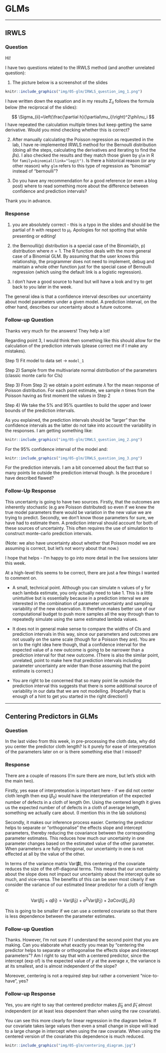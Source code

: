 # GLMs

--------------------------------------------------------------------------------

## IRWLS  

### Question

Hi!

I have two questions related to the IRWLS method (and another unrelated question):

1) The picture below is a screenshot of the slides 

```r
knitr::include_graphics("img/05-glm/IRWLS_question_img_1.png")
```

I have written down the equation and in my results $\Sigma_{ii}$ follows the formula below (the reciprocal of the slides): 

$$ \Sigma_{ii}=\left(\frac{\partial h}{\partial\mu_i}\right)^2\phi\nu_i $$
I have repeated the calculation multiple times but keep getting the same derivative. Would you mind checking whether this is correct?

2) After manually calculating the Poisson regression as requested in the lab, I have re-implemented IRWLS method for the Bernoulli distribution (doing all the steps, calculating the derivatives and iterating to find the $\beta$s). I also checked the results and they match those given by `glm`  in R for `family=binomial(link="logit")`. Is there a historical reason (or any other reason) why `glm` refers to this type of regression as "binomial" instead of "bernoulli"?

3) Do you have any recommendation for a good reference (or even a blog post) where to read something more about the difference between confidence and prediction intervals? 

Thank you in advance. 

### Response  

1. you are absolutely correct - this is a typo in the slides and should be the partial of $h$ with respect to $\mu_i$. Apologies for not spotting that while presenting or editing! 

2. the Bernoulli(p) distribution is a special case of the Binomial(n, p) distribution where $n=1$. The R function deals with the more general case of a Binomial GLM. By assuming that the user knows this relationship, the programmer does not need to implement, debug and maintain a whole other function just for the special case of Bernoulli regression (which using the default link is a logistic regression). 

3. I don't have a good source to hand but will have a look and try to get back to you later in the week. 

The general idea is that a confidence interval describes our uncertainty about model parameters under a given model. A prediction interval, on the other hand, describes our uncertainty about a future outcome. 

### Follow-up Question 

Thanks very much for the answers! They help a lot!

Regarding point 3, I would think then something like this should allow for the calculation of the prediction intervals (please correct me if I make any mistakes).

Step 1) Fit model to data set -> `model_1`

Step 2) Sample from the multivariate normal distribution of the parameters (classic monte carlo for CIs)

Step 3) From Step 2) we obtain a point estimate $\hat{\lambda}$ for the mean response of Poisson distribution. For each point estimate, we sample $n$ times from the Poisson having as first moment the values in Step 2

Step 4) We take the 5% and 95% quantiles to build the upper and lower bounds of the prediction intervals. 

As you explained, the prediction intervals should be "larger" than the confidence intervals as the latter do not take into account the variability in the responses. I am getting something like: 

```r
knitr::include_graphics("img/05-glm/IRWLS_question_img_2.png")
```

For the 95% confidence interval of the model and: 

```r
knitr::include_graphics("img/05-glm/IRWLS_question_img_3.png")
``` 

For the prediction intervals. I am a bit concerned about the fact that so many points lie outside the prediction interval though. Is the procedure I have described flawed?

### Follow-Up Response
This uncertainty is going to have two sources. Firstly, that the outcomes are inherently stochastic (e.g are Poisson distributed) so even if we knew the true model parameters there would be variation in the new value we are trying to predict. Secondly, we don't know those parameters for sure, we have had to estimate them. A prediction interval should account for both of these sources of uncertainty. This often requires the use of simulation to construct monte-carlo prediction intervals.  

(Note: we also have uncertainty about whether that Poisson model we are assuming is correct, but let's not worry about that now.) 

I hope that helps - I'm happy to go into more detail in the live sessions later this week. 


At a high-level this seems to be correct, there are just a few things I wanted to comment on. 

- A small, technical point. Although you can simulate n values of y for each lambda estimate, you only actually need to take 1. This is a little unintuitive but is essentially because in a prediction interval we are interested in the combination of parameter uncertainty and sampling variability of the new observation. It therefore makes better use of our computational budget to push more samples all the way through than to repeatedly simulate using the same estimated lambda values. 

- It does not in general make sense to compare the widths of CIs and prediction intervals in this way, since our parameters and outcomes are not usually on the same scale (though for a Poisson they are). You are on to the right idea here though, that a confidence interval for the expected value of a new outcome is going to be narrower than a prediction interval for that new outcome. (There is also the similar point, unrelated, point to make here that prediction intervals including parameter uncertainty are wider than those assuming that the point estimate is correct.)

- You are right to be concerned that so many point lie outside the prediction interval this suggests that there is some additional source of variability in our data that we are not modelling. (Hopefully that is enough of a hint to get you started in the right direction!)

--------------------------------------------------------------------------------

## Centering Predictors in GLMs 

### Question 

In the last video from this week, in pre-processing the cloth data, why did you center the predictor cloth length? Is it purely for ease of interpretation of the parameters later on or is there something else that I missed? 


### Response 

There are a couple of reasons (I'm sure there are more, but let's stick with the main two). 

Firstly, yes ease of interpreteation is important here - if we did not center cloth length then $\exp(\beta_0)$ would have the interpretation of the expected number of defects in a cloth of length 0m. Using the centered length it gives us the expected number of of defects in a cloth of average length, something we actually care about. (I mention this in the lab solutions)

Secondly, it makes our inference process easier. Centering the predictor helps to separate or "orthogonalise" the effects slope and intercept parameters, thereby reducing the covariance between the corresponding parameter estimates. This reduces how much our uncertainty in one parameter changes based on the estimated value of the other parameter. When parameters a re fully orthogonal, our uncertainty in  one is not effected at all by the value of the other. 

In terms of the variance matrix $\text{Var}(\mathbf{\beta})$, this centering of the covariate reduces the size of the off-diagonal terms. This means that our uncertainty about the slope does not impact our uncertainty about the intercept quite so much, and vice-versa. The benefits of this can be seen most clearly if we consider the variance of our estimated linear predictor for a cloth of length $a$: 

$$\text{Var}(\hat \beta_0 + a \hat \beta_1) = \text{Var}(\hat \beta_0) + a^2 \text{Var}(\hat \beta_2) + 2a \text{Cov}(\hat \beta_0, \hat \beta_1)$$

This is going to be smaller if we can use a centered covariate so that there is less dependence between the parameter estimates. 

### Follow-up Question 

Thanks. However, I'm not sure if I understand the second point that you are making. Can you elaborate what exactly you mean by "centering the predictor helps to separate or orthogonalise the effects slope and intercept parameters"? Am I right to say that with a centered predictor, since the intercept (exp of) is the expected value of $y$ at the average $x$, the variance is at its smallest, and is almost independent of the slope?

Moreover, centering is not a required step but rather a convenient "nice-to-have", yes?


### Follow-up Response 

Yes, you are right to say that centered predictor makes $\hat \beta_0$ and $\hat \beta_1$ almost independent (or at least less dependent than when using the raw covariate). 

You can see this more clearly for linear regression in the diagram below. If our covariate takes large values then even a small change in slope will lead to a large change in intercept when using the raw covariate. When using the centered version of the covariate this dependence is much reduced.

```r
knitr::include_graphics("img/05-glm/centering_diagram.jpg")
``` 


